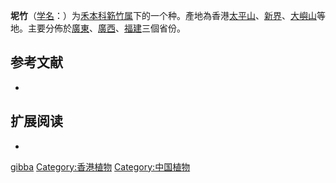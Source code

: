 {{Speciesbox
| image = 
| image_caption = 
| status = 
| status_system = 
| genus = Bambusa
| species = gibba
| authority = McClure
| synonyms = 
|}}

'''坭竹'''（[[学名|学名]]：{{lang|la|'''''Bambusa gibba'''''}}）为[[禾本科|禾本科]][[簕竹属|簕竹属]]下的一个种。產地為香港[[太平山_(香港)|太平山]]、[[新界|新界]]、[[大嶼山|大嶼山]]等地。主要分佈於[[廣東|廣東]]、[[廣西|廣西]]、[[福建|福建]]三個省份。

== 参考文献 ==
{{refbegin}}
* {{CPNI| zh=坭竹 | id=233-02405 | binomial=Bambusa gibba | authority=McClure | var= | accessdate=2013-01-18}}
{{refend}}

== 扩展阅读 ==
{{refbegin}}
* {{wikispecies-inline|Bambusa gibba|坭竹}}
{{refend}}
{{Taxonbar|from=Q10928917}}

{{DEFAULTSORT:Bambusa gibba}}
[[Category:簕竹属|gibba]]
[[Category:香港植物|Category:香港植物]]
[[Category:中国植物|Category:中国植物]]


{{Bamboo-stub}}
